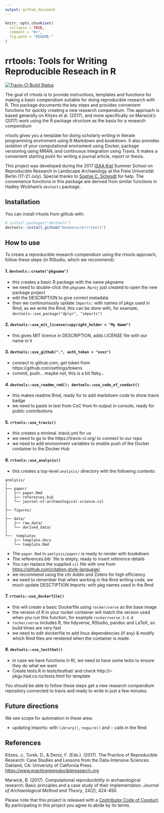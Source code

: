 ```yaml
---
output: github_document
---
```


<!-- README.md is generated from README.Rmd. Please edit that file -->

```r
knitr::opts_chunk$set(
  collapse = TRUE,
  comment = "#>",
  fig.path = "README-"
)
```

# rrtools: Tools for Writing Reproducible Reseach in R

[![Travis-CI Build Status](https://travis-ci.org/benmarwick/rrtools.svg?branch=master)](https://travis-ci.org/benmarwick/rrtools)  

The goal of rrtools is to provide instructions, templates and functions for making a basic compendium suitable for doing reproducible research with R. This package documents the key steps and provides convenient functions for quickly creating a new research compendium. The approach is based generally on Kitzes et al. (2017), and more specifically on Marwick's (2017) work using the R package structure as the basis for a research compendium

rrtools gives you a template for doing scholarly writing in literate programming enviroment using R Markdown and bookdown. It also provides isolation of your computational enviroment using Docker, package versioning using MRAN, and continuous integration using Travis. It makes a convenient starting point for writing a journal article, report or thesis. 

This project was developed during the 2017 [ISAA Kiel](https://isaakiel.github.io/) Summer School on Reproducible Research in Landscape Archaeology at the Freie Universität Berlin (17-21 July). Special thanks to [Sophie C. Schmidt](https://github.com/SCSchmidt) for help. The convenience functions in this package are derived from similar functions in Hadley Wickham's `devtools` package.    

## Installation

You can install rrtools from github with:

```r
# install.packages("devtools")
devtools::install_github("benmarwick/rrtools")
```

## How to use

To create a reproducible research compendium using the rrtools approach, follow these steps (in RStudio, which we recommend):

#### 1. `devtools::create("pkgname")  `  

- this creates a basic R package with the name pkgname
- we need to double-click the `pkgname.Rproj` just created to open the new package project
-  edit the DESCRIPTION to give correct metadata
- then we continuinously update `Imports:` with names of pkgs used in Rmd, as we write the Rmd, this can be done with, for example, `devtools::use_package("dplyr", "imports")`

#### 2. `devtools::use_mit_license(copyright_holder = "My Name")`

- this gives MIT licence in DESCRIPTION, adds LICENSE file with our name in it

#### 3. `devtools::use_github(".", auth_token = "xxxx")`         

- connect to github.com, get token from https://github.com/settings/tokens
- commit, push... maybe not, this is a bit flaky...

#### 4. `devtools::use_readme_rmd(); devtools::use_code_of_conduct()`     

- this makes readme.Rmd, ready for to add markdown code to show travis badge
- we need to paste in test from CoC from fn output in console, ready for public contributions

#### 5. `rrtools::use_travis()`         

- this creates a minimal .travis.yml for us
- we need to go to the https://travis-ci.org/ to connect to our repo 
- we need to add environment variables to enable push of the Docker container to the Docker Hub

#### 6. `rrtools::use_analysis()` 

- this creates a top-level `analysis/` directory with the following contents:

```
analysis/
|
├── paper/
│   ├── paper.Rmd
│   ├── references.bib
│   └── journal-of-archaeological-science.csl
|
├── figures/
|
├── data/
│   ├── raw_data/
│   └── derived_data/
|
└──  templates
    ├── template.docx
    └── template.Rmd
```


- The `paper.Rmd` in `aanlysis/paper/` is ready to render with bookdown   
- The references.bib` file is empty, ready to insert reference details
- You can replace the supplied `csl` file with one from <https://github.com/citation-style-language/>    
- we recommend using the citr Addin and Zotero for high efficiency    
- we need to remember that when working in the Rmd writing code, we much update DESCTIPTION Imports: with pkg names used in the Rmd

#### 7. `rrtools::use_dockerfile()`           

- this will create a basic Dockerfile using `rocker/verse` as the base image   
- the version of R in your rocker container will match the version used when you run this function, for example `rocker/verse:3.4.0`  
- `rocker/verse` includes R, the tidyverse, RStudio, pandoc and LaTeX, so build times are very fast
- we need to edit dockerfile to add linux dependencies (if any) & modify which Rmd files are rendered when the container is made.     

#### 8. `devtools::use_testthat()`

- in case we have functions in R/, we need to have some tests to ensure they do what we want
- Create tests.R in tests/testhat/ and check http://r-pkgs.had.co.nz/tests.html for template

You should be able to follow these steps get a new research compendium repository connected to travis and ready to write in just a few minutes.  

## Future directions

We see scope for automation in these area:

- updating Imports: with `library()`, `require()` and :: calls in the Rmd    

## References

Kitzes, J., Turek, D., & Deniz, F. (Eds.). (2017). The Practice of Reproducible Research: Case Studies and Lessons from the Data-Intensive Sciences. Oakland, CA: University of California Press. <https://www.practicereproducibleresearch.org>

Marwick, B. (2017). Computational reproducibility in archaeological research: Basic principles and a case study of their implementation. _Journal of Archaeological Method and Theory_, 24(2), 424-450.

Please note that this project is released with a [Contributor Code of Conduct](CONDUCT.md). By participating in this project you agree to abide by its terms.

